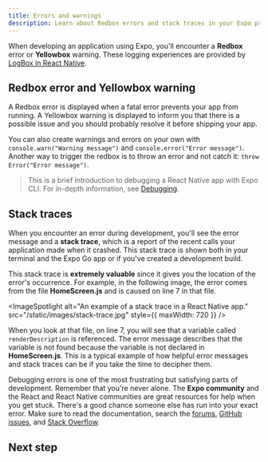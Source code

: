 ```yaml
---
title: Errors and warnings
description: Learn about Redbox errors and stack traces in your Expo project.
---
```



When developing an application using Expo, you'll encounter a **Redbox** error or **Yellowbox** warning. These logging experiences are provided by [LogBox in React Native](https://reactnative.dev/blog/2020/07/06/version-0.63).

## Redbox error and Yellowbox warning

A Redbox error is displayed when a fatal error prevents your app from running. A Yellowbox warning is displayed to inform you that there is a possible issue and you should probably resolve it before shipping your app.

You can also create warnings and errors on your own with `console.warn("Warning message")` and `console.error("Error message")`. Another way to trigger the redbox is to throw an error and not catch it: `throw Error("Error message")`.

> This is a brief introduction to debugging a React Native app with Expo CLI. For in-depth information, see [Debugging](/debugging/runtime-issues/).

## Stack traces

When you encounter an error during development, you'll see the error message and a **stack trace**, which is a report of the recent calls your application made when it crashed. This stack trace is shown both in your terminal and the Expo Go app or if you've created a development build.

This stack trace is **extremely valuable** since it gives you the location of the error's occurrence. For example, in the following image, the error comes from the file **HomeScreen.js** and is caused on line 7 in that file.

<ImageSpotlight
  alt="An example of a stack trace in a React Native app."
  src="/static/images/stack-trace.jpg"
  style={{ maxWidth: 720 }}
/>

When you look at that file, on line 7, you will see that a variable called `renderDescription` is referenced. The error message describes that the variable is not found because the variable is not declared in **HomeScreen.js**. This is a typical example of how helpful error messages and stack traces can be if you take the time to decipher them.

Debugging errors is one of the most frustrating but satisfying parts of development. Remember that you're never alone. The **Expo community** and the React and React Native communities are great resources for help when you get stuck. There's a good chance someone else has run into your exact error. Make sure to read the documentation, search the [forums](https://chat.expo.dev/), [GitHub issues](https://github.com/expo/expo/issues/), and [Stack Overflow](https://stackoverflow.com/).

## Next step

<BoxLink
  title="Debugging"
  description="Learn about different techniques available to debug runtime issues in your Expo project."
  href="/debugging/runtime-issues"
  Icon={BookOpen02Icon}
/>
